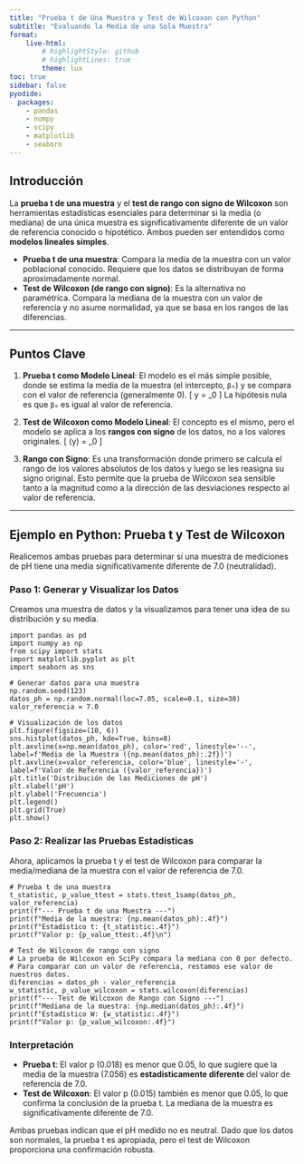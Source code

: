 ```yaml
---
title: "Prueba t de Una Muestra y Test de Wilcoxon con Python"
subtitle: "Evaluando la Media de una Sola Muestra"
format: 
    live-html:
        # highlightStyle: github
        # highlightLines: true
        theme: lux
toc: true
sidebar: false
pyodide:
  packages:
    - pandas
    - numpy
    - scipy
    - matplotlib
    - seaborn
---
```


## Introducción

La **prueba t de una muestra** y el **test de rango con signo de Wilcoxon** son herramientas estadísticas esenciales para determinar si la media (o mediana) de una única muestra es significativamente diferente de un valor de referencia conocido o hipotético. Ambos pueden ser entendidos como **modelos lineales simples**.

-   **Prueba t de una muestra**: Compara la media de la muestra con un valor poblacional conocido. Requiere que los datos se distribuyan de forma aproximadamente normal.
-   **Test de Wilcoxon (de rango con signo)**: Es la alternativa no paramétrica. Compara la mediana de la muestra con un valor de referencia y no asume normalidad, ya que se basa en los rangos de las diferencias.

---

## Puntos Clave

1.  **Prueba t como Modelo Lineal**: El modelo es el más simple posible, donde se estima la media de la muestra (el intercepto, `β₀`) y se compara con el valor de referencia (generalmente 0).
    \[ y = \beta_0 \]
    La hipótesis nula es que `β₀` es igual al valor de referencia.

2.  **Test de Wilcoxon como Modelo Lineal**: El concepto es el mismo, pero el modelo se aplica a los **rangos con signo** de los datos, no a los valores originales.
    \[ \text{rango_con_signo}(y) = \beta_0 \]

3.  **Rango con Signo**: Es una transformación donde primero se calcula el rango de los valores absolutos de los datos y luego se les reasigna su signo original. Esto permite que la prueba de Wilcoxon sea sensible tanto a la magnitud como a la dirección de las desviaciones respecto al valor de referencia.

---

## Ejemplo en Python: Prueba t y Test de Wilcoxon

Realicemos ambas pruebas para determinar si una muestra de mediciones de pH tiene una media significativamente diferente de 7.0 (neutralidad).

### Paso 1: Generar y Visualizar los Datos

Creamos una muestra de datos y la visualizamos para tener una idea de su distribución y su media.

```pyodide
import pandas as pd
import numpy as np
from scipy import stats
import matplotlib.pyplot as plt
import seaborn as sns

# Generar datos para una muestra
np.random.seed(123)
datos_ph = np.random.normal(loc=7.05, scale=0.1, size=30)
valor_referencia = 7.0

# Visualización de los datos
plt.figure(figsize=(10, 6))
sns.histplot(datos_ph, kde=True, bins=8)
plt.axvline(x=np.mean(datos_ph), color='red', linestyle='--', label=f'Media de la Muestra ({np.mean(datos_ph):.2f})')
plt.axvline(x=valor_referencia, color='blue', linestyle='-', label=f'Valor de Referencia ({valor_referencia})')
plt.title('Distribución de las Mediciones de pH')
plt.xlabel('pH')
plt.ylabel('Frecuencia')
plt.legend()
plt.grid(True)
plt.show()
```

### Paso 2: Realizar las Pruebas Estadísticas

Ahora, aplicamos la prueba t y el test de Wilcoxon para comparar la media/mediana de la muestra con el valor de referencia de 7.0.

```pyodide
# Prueba t de una muestra
t_statistic, p_value_ttest = stats.ttest_1samp(datos_ph, valor_referencia)
print(f"--- Prueba t de una Muestra ---")
print(f"Media de la muestra: {np.mean(datos_ph):.4f}")
print(f"Estadístico t: {t_statistic:.4f}")
print(f"Valor p: {p_value_ttest:.4f}\n")

# Test de Wilcoxon de rango con signo
# La prueba de Wilcoxon en SciPy compara la mediana con 0 por defecto.
# Para comparar con un valor de referencia, restamos ese valor de nuestros datos.
diferencias = datos_ph - valor_referencia
w_statistic, p_value_wilcoxon = stats.wilcoxon(diferencias)
print(f"--- Test de Wilcoxon de Rango con Signo ---")
print(f"Mediana de la muestra: {np.median(datos_ph):.4f}")
print(f"Estadístico W: {w_statistic:.4f}")
print(f"Valor p: {p_value_wilcoxon:.4f}")
```

### Interpretación

-   **Prueba t**: El valor p (0.018) es menor que 0.05, lo que sugiere que la media de la muestra (7.056) es **estadísticamente diferente** del valor de referencia de 7.0.
-   **Test de Wilcoxon**: El valor p (0.015) también es menor que 0.05, lo que confirma la conclusión de la prueba t. La mediana de la muestra es significativamente diferente de 7.0.

Ambas pruebas indican que el pH medido no es neutral. Dado que los datos son normales, la prueba t es apropiada, pero el test de Wilcoxon proporciona una confirmación robusta.
